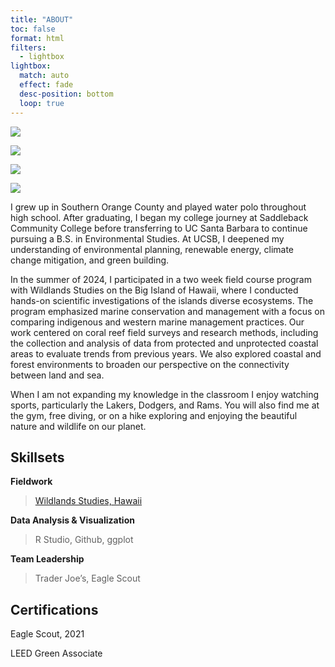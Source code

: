 ```yaml
---
title: "ABOUT"
toc: false
format: html
filters: 
  - lightbox
lightbox: 
  match: auto
  effect: fade
  desc-position: bottom
  loop: true
---
```


::: {layout="[[1, 1, 1, 1]]"}
![](about-me/about-2.png){group="ME" description="Me and a friend at a Los Angeles Rams football game, Fall 2023."}

![](about-me/about-1.jpg){group="ME" description="Me diving off the coast of Hawaii, Summer 2024."}

![](about-me/about-4.png){group="ME" description="Conducting coral reef field surveys, Summer 2024."}

![](about-me/about-3.jpg){group="ME" description="Me hiking in Santa Barbara, Spring 2024."}
:::

I grew up in Southern Orange County and played water polo throughout high school. After graduating, I began my college journey at Saddleback Community College before transferring to UC Santa Barbara to continue pursuing a B.S. in Environmental Studies. At UCSB, I deepened my understanding of environmental planning, renewable energy, climate change mitigation, and green building.

In the summer of 2024, I participated in a two week field course program with Wildlands Studies on the Big Island of Hawaii, where I conducted hands-on scientific investigations of the islands diverse ecosystems. The program emphasized marine conservation and management with a focus on comparing indigenous and western marine management practices. Our work centered on coral reef field surveys and research methods, including the collection and analysis of data from protected and unprotected coastal areas to evaluate trends from previous years. We also explored coastal and forest environments to broaden our perspective on the connectivity between land and sea.

When I am not expanding my knowledge in the classroom I enjoy watching sports, particularly the Lakers, Dodgers, and Rams. You will also find me at the gym, free diving, or on a hike exploring and enjoying the beautiful nature and wildlife on our planet.

## Skillsets

**Fieldwork**

> [Wildlands Studies, Hawaii](https://www.wildlandsstudies.com/hawaii)

**Data Analysis & Visualization**

> R Studio, Github, ggplot

**Team Leadership**

> Trader Joe's, Eagle Scout

## Certifications

Eagle Scout, 2021

LEED Green Associate
